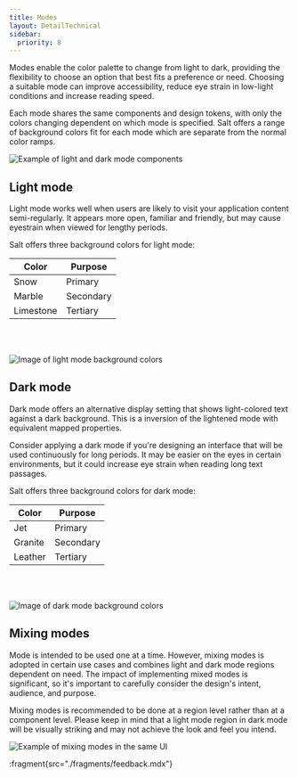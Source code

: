```yaml
---
title: Modes
layout: DetailTechnical
sidebar:
  priority: 8
---
```


Modes enable the color palette to change from light to dark, providing the flexibility to choose an option that best fits a preference or need. Choosing a suitable mode can improve accessibility, reduce eye strain in low-light conditions and increase reading speed.

Each mode shares the same components and design tokens, with only the colors changing dependent on which mode is specified. Salt offers a range of background colors fit for each mode which are separate from the normal color ramps.

<Image
  src="/img/foundations/modes.png"
  alt="Example of light and dark mode components"
/>

## Light mode

Light mode works well when users are likely to visit your application content semi-regularly. It appears more open, familiar and friendly, but may cause eyestrain when viewed for lengthy periods.

Salt offers three background colors for light mode:

| Color     | Purpose   |
| --------- | --------- |
| Snow      | Primary   |
| Marble    | Secondary |
| Limestone | Tertiary  |

<br>
<br>

<Image
  src="/img/foundations/mode-light.png"
  alt="Image of light mode background colors"
/>

## Dark mode

Dark mode offers an alternative display setting that shows light-colored text against a dark background. This is a inversion of the lightened mode with equivalent mapped properties.

Consider applying a dark mode if you're designing an interface that will be used continuously for long periods. It may be easier on the eyes in certain environments, but it could increase eye strain when reading long text passages.

Salt offers three background colors for dark mode:

| Color   | Purpose   |
| ------- | --------- |
| Jet     | Primary   |
| Granite | Secondary |
| Leather | Tertiary  |

<br>
<br>

<Image
  src="/img/foundations/mode-dark.png"
  alt="Image of dark mode background colors"
/>

## Mixing modes

Mode is intended to be used one at a time. However, mixing modes is adopted in certain use cases and combines light and dark mode regions dependent on need. The impact of implementing mixed modes is significant, so it's important to carefully consider the design's intent, audience, and purpose.

Mixing modes is recommended to be done at a region level rather than at a component level. Please keep in mind that a light mode region in dark mode will be visually striking and may not achieve the look and feel you intend.

<Image
  src="/img/foundations/mode-mixed.png"
  alt="Example of mixing modes in the same UI"
/>

:fragment{src="./fragments/feedback.mdx"}
